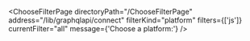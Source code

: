 

<ChooseFilterPage
  directoryPath="/ChooseFilterPage"
  address="/lib/graphqlapi/connect"
  filterKind="platform"
  filters={['js']}
  currentFilter="all"
  message={'Choose a platform:'}
/>
